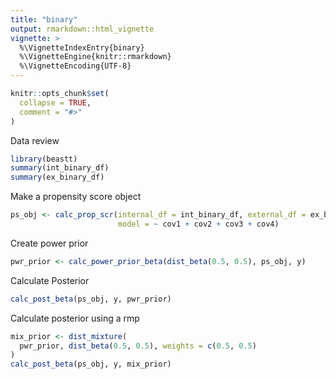 ```yaml
---
title: "binary"
output: rmarkdown::html_vignette
vignette: >
  %\VignetteIndexEntry{binary}
  %\VignetteEngine{knitr::rmarkdown}
  %\VignetteEncoding{UTF-8}
---
```


```r
knitr::opts_chunk$set(
  collapse = TRUE,
  comment = "#>"
)
```

Data review 
```r
library(beastt)
summary(int_binary_df)
summary(ex_binary_df)
```
Make a propensity score object 
```r
ps_obj <- calc_prop_scr(internal_df = int_binary_df, external_df = ex_binary_df, id_col = subjid,
                        model = ~ cov1 + cov2 + cov3 + cov4)
```
Create power prior 
```r
pwr_prior <- calc_power_prior_beta(dist_beta(0.5, 0.5), ps_obj, y) 
```
Calculate Posterior 
```r
calc_post_beta(ps_obj, y, pwr_prior)
```
Calculate posterior using a rmp 
```r
mix_prior <- dist_mixture(
  pwr_prior, dist_beta(0.5, 0.5), weights = c(0.5, 0.5)
)
calc_post_beta(ps_obj, y, mix_prior)
```


